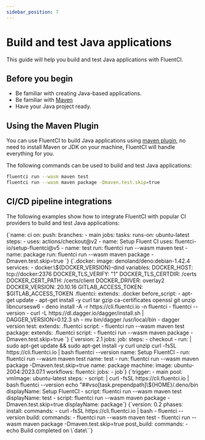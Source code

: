 ```yaml
---
sidebar_position: 7
---
```


# Build and test Java applications

This guide will help you build and test Java applications with FluentCI.

## Before you begin

- Be familiar with creating Java-based applications.
- Be familiar with [Maven](https://maven.apache.org/maven-features.html)
- Have your Java project ready.

## Using the Maven Plugin

You can use FluentCI to build Java applications using [maven plugin](https://github.com/fluentci-io/maven-plugin), no need to install Maven or JDK on your machine, FluentCI will handle everything for you.

The following commands can be used to build and test Java applications:

```bash
fluentci run --wasm maven test
fluentci run --wasm maven package -Dmaven.test.skip=true
```

## CI/CD pipeline integrations

The following examples show how to integrate FluentCI with popular CI providers to build and test Java applications:


<Tabs>
  <TabItem value="gha" label="Github Actions">
    <CodeBlock language="yaml" title="ci.yml">
      {`name: ci
on:
  push:
    branches:
      - main
jobs:
  tasks:
    runs-on: ubuntu-latest
    steps:
      - uses: actions/checkout@v2
      - name: Setup Fluent CI
        uses: fluentci-io/setup-fluentci@v5
      - name: test
        run: fluentci run --wasm maven test
      - name: package
        run: fluentci run --wasm maven package -Dmaven.test.skip=true
    `}
    </CodeBlock>
  </TabItem>
  <TabItem value="gitlab" label="GitLab CI">
    <CodeBlock language="yaml" title=".gitlab-ci.yml">
      {`.docker:
  image: denoland/deno:debian-1.42.4
  services:
    - docker:\${DOCKER_VERSION}-dind
  variables:
    DOCKER_HOST: tcp://docker:2376
    DOCKER_TLS_VERIFY: "1"
    DOCKER_TLS_CERTDIR: /certs
    DOCKER_CERT_PATH: /certs/client
    DOCKER_DRIVER: overlay2
    DOCKER_VERSION: 20.10.16
    GITLAB_ACCESS_TOKEN: $GITLAB_ACCESS_TOKEN
.fluentci:
  extends: .docker
  before_script:
    - apt-get update
    - apt-get install -y curl tar gzip ca-certificates openssl git unzip libncursesw6
    - deno install -A -r https://cli.fluentci.io -n fluentci
    - fluentci --version
    - curl -L https://dl.dagger.io/dagger/install.sh | DAGGER_VERSION=0.12.3 sh
    - mv bin/dagger /usr/local/bin
    - dagger version
test:
  extends: .fluentci
  script:
    - fluentci run --wasm maven test
package:
  extends: .fluentci
  script:
    - fluentci run --wasm maven package -Dmaven.test.skip=true
`}

</CodeBlock>
</TabItem>
<TabItem value="circleci" label="Circle CI">
<CodeBlock language="yaml" title=".circleci/config.yml">
{`version: 2.1
jobs:
  job:
    steps:
      - checkout
      - run: |
          sudo apt-get update && sudo apt-get install -y curl unzip
          curl -fsSL https://cli.fluentci.io | bash
          fluentci --version
        name: Setup FluentCI
      - run: fluentci run --wasm maven test
        name: test
      - run: fluentci run --wasm maven package -Dmaven.test.skip=true
        name: package
    machine:
      image: ubuntu-2004:2023.07.1
workflows:
  fluentci:
    jobs:
      - job`}
</CodeBlock>
</TabItem>
<TabItem value="azure" label="Azure Pipelines">
<CodeBlock language="yaml" title="azure-pipelines.yml">
{`trigger:
  - main
pool:
  vmImage: ubuntu-latest
steps:
  - script: |
      curl -fsSL https://cli.fluentci.io | bash
      fluentci --version
      echo "##vso[task.prependpath]\${HOME}/.deno/bin
    displayName: Setup FluentCI
  - script: fluentci run --wasm maven test
    displayName: test
  - script: fluentci run --wasm maven package -Dmaven.test.skip=true
    displayName: package`}
</CodeBlock>
</TabItem>
<TabItem value="aws" label="AWS CodePipeline">
<CodeBlock language="yaml" title="buildspec.yml">
{`version: 0.2
phases:
  install:
    commands:
      - curl -fsSL https://cli.fluentci.io | bash
      - fluentci --version
  build:
    commands:
      - fluentci run --wasm maven test
      - fluentci run --wasm maven package -Dmaven.test.skip=true
  post_build:
    commands:
      - echo Build completed on \`date\``}
</CodeBlock>
</TabItem>
</Tabs>
